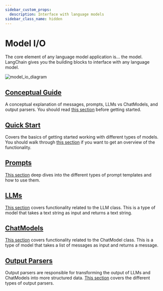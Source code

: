 ```yaml
---
sidebar_custom_props:
  description: Interface with language models
sidebar_class_name: hidden
---
```


# Model I/O

The core element of any language model application is... the model. LangChain gives you the building blocks to interface with any language model.

![model_io_diagram](/img/model_io.jpg)

## [Conceptual Guide](/docs/modules/model_io/concepts)

A conceptual explanation of messages, prompts, LLMs vs ChatModels, and output parsers. You should read [this section](/docs/modules/model_io/concepts) before getting started.

## [Quick Start](/docs/modules/model_io/quick_start)

Covers the basics of getting started working with different types of models. You should walk through [this section](/docs/modules/model_io/quick_start) if you want to get an overview of the functionality.

## [Prompts](/docs/modules/model_io/prompts)

[This section](/docs/modules/model_io/prompts) deep dives into the different types of prompt templates and how to use them.

## [LLMs](/docs/modules/model_io/llms)

[This section](/docs/modules/model_io/llms) covers functionality related to the LLM class. This is a type of model that takes a text string as input and returns a text string.

## [ChatModels](/docs/modules/model_io/chat)

[This section](/docs/modules/model_io/chat) covers functionality related to the ChatModel class. This is a type of model that takes a list of messages as input and returns a message.

## [Output Parsers](/docs/modules/model_io/output_parsers)

Output parsers are responsible for transforming the output of LLMs and ChatModels into more structured data. [This section](/docs/modules/model_io/output_parsers) covers the different types of output parsers.
